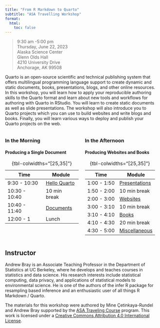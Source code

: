 ```yaml
---
title: "From R Markdown to Quarto"
subtitle: "ASA Travelling Workshop"
format:
  html:
    toc: false
---
```


> 9:30 am -5:00 pm\
> Thursday, June 22, 2023\
> Alaska Science Center\
> Glenn Olds Hall\
> 4210 University Drive\
> Anchorage, AK 99508

Quarto is an open-source scientific and technical publishing system that offers multilingual programming language support to create dynamic and static documents, books, presentations, blogs, and other online resources. In this workshop, you will learn how to apply your reproducible authoring skills to the Quarto format and learn about new tools and workflows for authoring with Quarto in RStudio. You will learn to create static documents as well as slide presentations. The workshop will also introduce you to Quarto projects which you can use to build websites and write blogs and books. Finally, you will learn various ways to deploy and publish your Quarto projects on the web.

:::{.columns}

:::{.column width="50%"}
### In the Morning

#### Producing a Single Document 

| Time          | Module                              |
|---------------|-------------------------------------|
| 9:30 - 10:30   | [Hello Quarto](1-hello-quarto/)   |
| 10:30 - 10:40   | 10 min break                               |
| 10:40 - 11:40  | [Documents](2-documents/)         |
| 12:00 - 1  | Lunch                           |

: {tbl-colwidths="\[25,35\]"}

:::

:::{.column width="50%"}

### In the Afternoon

#### Producing Websites and Books

| Time        | Module                              |
|-------------|-------------------------------------|
| 1:00 - 1:50 | [Presentations](3-presentations/) |
| 1:50 - 2:00 | 10 min break                               |
| 2:00 - 3:00 | [Websites](4-websites/)           |
| 3:00 - 3:10 | 10 min break                               |
| 3:10 - 4:10 | [Books](5-books/)                 |
| 4:10 - 4:30 | 20 min break                               |
| 4:30 - 5:00 | [Miscellaneous](6-miscellaneous/)     |

: {tbl-colwidths="\[25,35\]"}

:::
:::

## Instructor

Andrew Bray is an Associate Teaching Professor in the Department of Statistics at UC Berkeley, where he develops and teaches courses in statistics and data science. His research interests include statistical computing, data privacy, and applications of statistical models to environmental science. He is one of the authors of the infer R package for resampling based inference and an enthusiastic user of all things R Markdown / Quarto.

The materials for this workshop were authored by Mine Çetinkaya-Rundel and Andrew Bray supported by the [ASA Traveling Course](https://community.amstat.org/coc/chapterresources/travelingcourse) program. This work is licensed under a [Creative Commons Attribution 4.0 International License](https://creativecommons.org/licenses/by/4.0/).
